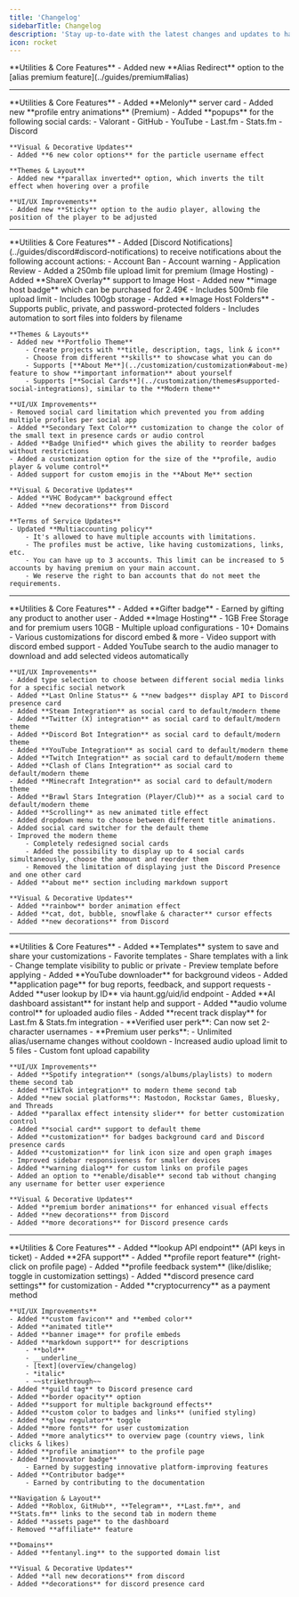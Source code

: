 ```yaml
---
title: 'Changelog'
sidebarTitle: Changelog
description: 'Stay up-to-date with the latest changes and updates to haunt.gg.'
icon: rocket
---
```


<Update label="October, 2025">
    **Utilities & Core Features**
    - Added new **Alias Redirect** option to the [alias premium feature](../guides/premium#alias)
</Update>

---

<Update label="September, 2025">
    **Utilities & Core Features**
    - Added **Melonly** server card
    - Added new **profile entry animations** (Premium)
    - Added **popups** for the following social cards:
        - Valorant
        - GitHub
        - YouTube
        - Last.fm
        - Stats.fm
        - Discord 

    **Visual & Decorative Updates** 
    - Added **6 new color options** for the particle username effect

    **Themes & Layout**
    - Added new **parallax inverted** option, which inverts the tilt effect when hovering over a profile

    **UI/UX Improvements**
    - Added new **Sticky** option to the audio player, allowing the position of the player to be adjusted
</Update>

---

<Update label="August, 2025">
    **Utilities & Core Features**
    - Added [Discord Notifications](../guides/discord#discord-notifications) to receive notifications about the following account actions:
        - Account Ban
        - Account warning
        - Application Review
    - Added a 250mb file upload limit for premium (Image Hosting)
    - Added **ShareX Overlay** support to Image Host
    - Added new **image host badge** which can be purchased for 2.49€
        - Includes 500mb file upload limit
        - Includes 100gb storage
    - Added **Image Host Folders**
        - Supports public, private, and password-protected folders
        - Includes automation to sort files into folders by filename


    **Themes & Layouts**
    - Added new **Portfolio Theme**
        - Create projects with **title, description, tags, link & icon**
        - Choose from different **skills** to showcase what you can do
        - Supports [**About Me**](../customization/customization#about-me) feature to show **important information** about yourself
        - Supports [**Social Cards**](../customization/themes#supported-social-integrations), similar to the **Modern theme**
    
    **UI/UX Improvements**
    - Removed social card limitation which prevented you from adding multiple profiles per social app
    - Added **Secondary Text Color** customization to change the color of the small text in presence cards or audio control
    - Added **Badge Unified** which gives the ability to reorder badges without restrictions
    - Added a customization option for the size of the **profile, audio player & volume control**
    - Added support for custom emojis in the **About Me** section

    **Visual & Decorative Updates** 
    - Added **VHC Bodycam** background effect
    - Added **new decorations** from Discord

    **Terms of Service Updates**
    - Updated **Multiaccounting policy**
        - It's allowed to have multiple accounts with limitations.
        - The profiles must be active, like having customizations, links, etc.
        - You can have up to 3 accounts. This limit can be increased to 5 accounts by having premium on your main account.
        - We reserve the right to ban accounts that do not meet the requirements.
          
</Update>

---

<Update label="July, 2025">
    **Utilities & Core Features**
    - Added **Gifter badge**
        - Earned by gifting any product to another user
    - Added **Image Hosting**
        - 1GB Free Storage and for premium users 10GB
        - Multiple upload configurations
        - 10+ Domains
        - Various customizations for discord embed & more
        - Video support with discord embed support
    - Added YouTube search to the audio manager to download and add selected videos automatically

    **UI/UX Improvements**
    - Added type selection to choose between different social media links for a specific social network
    - Added **Last Online Status** & **new badges** display API to Discord presence card
    - Added **Steam Integration** as social card to default/modern theme
    - Added **Twitter (X) integration** as social card to default/modern theme
    - Added **Discord Bot Integration** as social card to default/modern theme
    - Added **YouTube Integration** as social card to default/modern theme
    - Added **Twitch Integration** as social card to default/modern theme
    - Added **Clash of Clans Integration** as social card to default/modern theme
    - Added **Minecraft Integration** as social card to default/modern theme
    - Added **Brawl Stars Integration (Player/Club)** as a social card to default/modern theme
    - Added **Scrolling** as new animated title effect
    - Added dropdown menu to choose between different title animations.
    - Added social card switcher for the default theme
    - Improved the modern theme
        - Completely redesigned social cards
        - Added the possibility to display up to 4 social cards simultaneously, choose the amount and reorder them
        - Removed the limitation of displaying just the Discord Presence and one other card
    - Added **about me** section including markdown support

    **Visual & Decorative Updates**  
    - Added **rainbow** border animation effect
    - Added **cat, dot, bubble, snowflake & character** cursor effects
    - Added **new decorations** from Discord
</Update>

---

<Update label="June, 2025">
    **Utilities & Core Features**  
    - Added **Templates** system to save and share your customizations
        - Favorite templates
        - Share templates with a link
        - Change template visibility to public or private
        - Preview template before applying
    - Added **YouTube downloader** for background videos
    - Added **application page** for bug reports, feedback, and support requests
    - Added **user lookup by ID** via haunt.gg/uid/id endpoint
    - Added **AI dashboard assistant** for instant help and support
    - Added **audio volume control** for uploaded audio files
    - Added **recent track display** for Last.fm & Stats.fm integration
    - **Verified user perk**: Can now set 2-character usernames
    - **Premium user perks**:
        - Unlimited alias/username changes without cooldown
        - Increased audio upload limit to 5 files
        - Custom font upload capability

    **UI/UX Improvements**
    - Added **Spotify integration** (songs/albums/playlists) to modern theme second tab
    - Added **TikTok integration** to modern theme second tab
    - Added **new social platforms**: Mastodon, Rockstar Games, Bluesky, and Threads
    - Added **parallax effect intensity slider** for better customization control
    - Added **social card** support to default theme
    - Added **customization** for badges background card and Discord presence cards
    - Added **customization** for link icon size and open graph images
    - Improved sidebar responsiveness for smaller devices
    - Added **warning dialog** for custom links on profile pages
    - Added an option to **enable/disable** second tab without changing any username for better user experience

    **Visual & Decorative Updates**  
    - Added **premium border animations** for enhanced visual effects
    - Added **new decorations** from Discord
    - Added **more decorations** for Discord presence cards
</Update>

---

<Update label="May, 2025">
    **Utilities & Core Features**  
    - Added **lookup API endpoint** (API keys in ticket)  
    - Added **2FA support**  
    - Added **profile report feature** (right-click on profile page)  
    - Added **profile feedback system** (like/dislike; toggle in customization settings)  
    - Added **discord presence card settings** for customization  
    - Added **cryptocurrency** as a payment method

    **UI/UX Improvements**  
    - Added **custom favicon** and **embed color**  
    - Added **animated title**  
    - Added **banner image** for profile embeds  
    - Added **markdown support** for descriptions  
        - **bold**  
        - __underline__  
        - [text](overview/changelog)  
        - *italic*  
        - ~~strikethrough~~  
    - Added **guild tag** to Discord presence card  
    - Added **border opacity** option  
    - Added **support for multiple background effects**  
    - Added **custom color to badges and links** (unified styling)  
    - Added **glow regulator** toggle  
    - Added **more fonts** for user customization  
    - Added **more analytics** to overview page (country views, link clicks & likes) 
    - Added **profile animation** to the profile page
    - Added **Innovator badge**  
        - Earned by suggesting innovative platform-improving features
    - Added **Contributor badge**  
        - Earned by contributing to the documentation

    **Navigation & Layout**  
    - Added **Roblox, GitHub**, **Telegram**, **Last.fm**, and **Stats.fm** links to the second tab in modern theme  
    - Added **assets page** to the dashboard  
    - Removed **affiliate** feature  

    **Domains**  
    - Added **fentanyl.ing** to the supported domain list  

    **Visual & Decorative Updates**  
    - Added **all new decorations** from discord
    - Added **decorations** for discord presence card
</Update>
